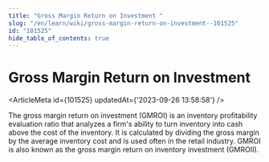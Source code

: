 ```yaml
---
title: "Gross Margin Return on Investment "
slug: "/en/learn/wiki/gross-margin-return-on-investment--101525"
id: "101525"
hide_table_of_contents: true
---
```



# Gross Margin Return on Investment 

<ArticleMeta id={101525} updatedAt={'2023-09-26 13:58:58'} />
<div className='border-solid border-b border-t-0 my-4 border-[var(--ifm-color-gray-300)]' />

The gross margin return on investment (GMROI) is an inventory profitability evaluation ratio that analyzes a firm's ability to turn inventory into cash above the cost of the inventory. It is calculated by dividing the gross margin by the average inventory cost and is used often in the retail industry. GMROI is also known as the gross margin return on inventory investment (GMROII).
